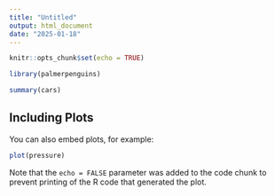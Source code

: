 ```yaml
---
title: "Untitled"
output: html_document
date: "2025-01-18"
---
```


```r
knitr::opts_chunk$set(echo = TRUE)
```

```r
library(palmerpenguins)
```

```r
summary(cars)
```

## Including Plots

You can also embed plots, for example:

```r
plot(pressure)
```

Note that the `echo = FALSE` parameter was added to the code chunk to prevent printing of the R code that generated the plot.
